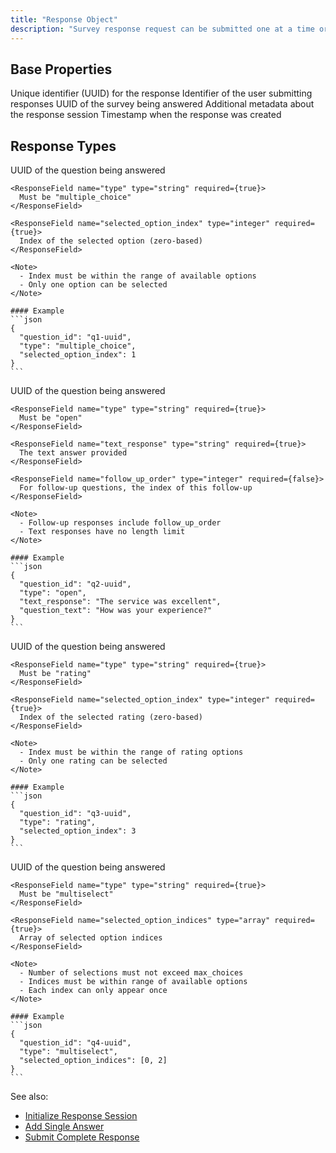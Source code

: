 ```yaml
---
title: "Response Object"
description: "Survey response request can be submitted one at a time or all at once. Responses can be retrieved individually, as a complete survey response, or as a pandas DataFrame for analysis."
---
```


## Base Properties

<ResponseField name="id" type="string" required={false}>
  Unique identifier (UUID) for the response
</ResponseField>

<ResponseField name="user_id" type="string" required={true}>
  Identifier of the user submitting responses
</ResponseField>

<ResponseField name="survey_id" type="string" required={true}>
  UUID of the survey being answered
</ResponseField>

<ResponseField name="response_metadata" type="object" required={false}>
  Additional metadata about the response session
</ResponseField>

<ResponseField name="created_at" type="string" required={false}>
  Timestamp when the response was created
</ResponseField>

## Response Types

<Tabs>
  <Tab title="Multiple Choice">
    <ResponseField name="question_id" type="string" required={true}>
      UUID of the question being answered
    </ResponseField>

    <ResponseField name="type" type="string" required={true}>
      Must be "multiple_choice"
    </ResponseField>

    <ResponseField name="selected_option_index" type="integer" required={true}>
      Index of the selected option (zero-based)
    </ResponseField>

    <Note>
      - Index must be within the range of available options
      - Only one option can be selected
    </Note>

    #### Example
    ```json
    {
      "question_id": "q1-uuid",
      "type": "multiple_choice",
      "selected_option_index": 1
    }
    ```
  </Tab>

  <Tab title="Open-Ended">
    <ResponseField name="question_id" type="string" required={true}>
      UUID of the question being answered
    </ResponseField>

    <ResponseField name="type" type="string" required={true}>
      Must be "open"
    </ResponseField>

    <ResponseField name="text_response" type="string" required={true}>
      The text answer provided
    </ResponseField>

    <ResponseField name="follow_up_order" type="integer" required={false}>
      For follow-up questions, the index of this follow-up
    </ResponseField>

    <Note>
      - Follow-up responses include follow_up_order
      - Text responses have no length limit
    </Note>

    #### Example
    ```json
    {
      "question_id": "q2-uuid",
      "type": "open",
      "text_response": "The service was excellent",
      "question_text": "How was your experience?"
    }
    ```
  </Tab>

  <Tab title="Rating">
    <ResponseField name="question_id" type="string" required={true}>
      UUID of the question being answered
    </ResponseField>

    <ResponseField name="type" type="string" required={true}>
      Must be "rating"
    </ResponseField>

    <ResponseField name="selected_option_index" type="integer" required={true}>
      Index of the selected rating (zero-based)
    </ResponseField>

    <Note>
      - Index must be within the range of rating options
      - Only one rating can be selected
    </Note>

    #### Example
    ```json
    {
      "question_id": "q3-uuid",
      "type": "rating",
      "selected_option_index": 3
    }
    ```
  </Tab>

  <Tab title="Multiselect">
    <ResponseField name="question_id" type="string" required={true}>
      UUID of the question being answered
    </ResponseField>

    <ResponseField name="type" type="string" required={true}>
      Must be "multiselect"
    </ResponseField>

    <ResponseField name="selected_option_indices" type="array" required={true}>
      Array of selected option indices
    </ResponseField>

    <Note>
      - Number of selections must not exceed max_choices
      - Indices must be within range of available options
      - Each index can only appear once
    </Note>

    #### Example
    ```json
    {
      "question_id": "q4-uuid",
      "type": "multiselect",
      "selected_option_indices": [0, 2]
    }
    ```
  </Tab>
</Tabs>

See also:
- <a href="/api-reference/responses/initialize-a-new-survey-response-session">Initialize Response Session</a>
- <a href="/api-reference/responses/add-a-single-question-response">Add Single Answer</a>
- <a href="/api-reference/responses/submit-a-new-response-for-a-survey">Submit Complete Response</a> 